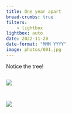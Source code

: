 ```yaml
---
title: One year apart
bread-crumbs: true
filters:
    - lightbox
lightbox: auto
date: 2022-11-20
date-format: "MMM YYYY"
image: photos/001.jpg
---
```


Notice the tree!

::: {style="display: grid;grid-template-columns: repeat(auto-fill, minmax(250px, 1fr));grid-gap: 1em;"}


![](photos/001.jpg){group="my-gallery"}

![](photos/002.jpg){group="my-gallery"}

:::
